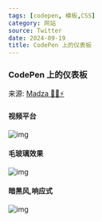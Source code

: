 ```yaml
---
tags: [codepen, 模板,CSS]
category: 网站
source: Twitter
date: 2024-09-19
title: CodePen 上的仪表板
---
```


### CodePen 上的仪表板

来源: [Madza 👨‍💻⚡](https://x.com/madzadev/status/1836670948281585676)

#### 视频平台

![img](/sections/2024-09/036-1.png)

#### 毛玻璃效果

![img](/sections/2024-09/036-2.png)

#### 暗黑风,响应式

![img](/sections/2024-09/036-3.png)
